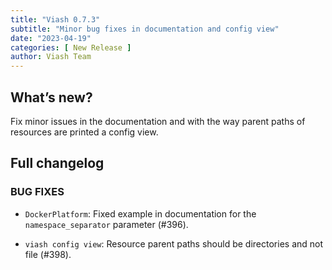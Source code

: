 ```yaml
---
title: "Viash 0.7.3"
subtitle: "Minor bug fixes in documentation and config view"
date: "2023-04-19"
categories: [ New Release ]
author: Viash Team
---
```


## What's new?

Fix minor issues in the documentation and with the way parent paths of resources are printed a config view.

## Full changelog

### BUG FIXES

* `DockerPlatform`: Fixed example in documentation for the `namespace_separator` parameter (#396).

* `viash config view`: Resource parent paths should be directories and not file (#398).


